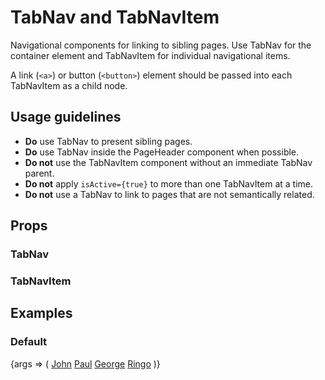 
<Meta title="TabNav" component={TabNav} />

# TabNav and TabNavItem

Navigational components for linking to sibling pages. Use TabNav for the container element and TabNavItem for individual navigational items.

A link (`<a>`) or button (`<button>`) element should be passed into each TabNavItem as a child node.

## Usage guidelines

- **Do** use TabNav to present sibling pages.
- **Do** use TabNav inside the <LinkTo kind="PageHeader">PageHeader</LinkTo> component when possible.
- **Do not** use the TabNavItem component without an immediate TabNav parent.
- **Do not** apply `isActive={true}` to more than one TabNavItem at a time.
- **Do not** use a TabNav to link to pages that are not semantically related.

## Props

### TabNav

<Props of={TabNav} />

### TabNavItem

<Props of={TabNavItem} />

## Examples

### Default

<Canvas>
	<Story name="Default">
		{args => (
			<TabNav>
				<TabNavItem isActive={true}>
					<a style={{color: 'inherit'}} href="#">John</a>
				</TabNavItem>
				<TabNavItem>
					<a style={{color: 'inherit'}} href="#">Paul</a>
				</TabNavItem>
				<TabNavItem>
					<a style={{color: 'inherit'}} href="#">George</a>
				</TabNavItem>
				<TabNavItem>
					<a style={{color: 'inherit'}} href="#">Ringo</a>
				</TabNavItem>
			</TabNav>
		)}
	</Story>
</Canvas>

